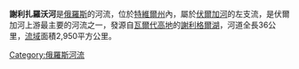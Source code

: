 '''謝利扎羅沃河'''是[[俄羅斯|俄羅斯]]的河流，位於[[特維爾州|特維爾州]]內，屬於[[伏爾加河|伏爾加河]]的左支流，是伏爾加河上游最主要的河流之一，發源自[[瓦爾代高地|瓦爾代高地]]的[[謝利格爾湖|謝利格爾湖]]，河道全長36公里，[[流域|流域]]面積2,950平方公里。

{{Coord|56|51|N|33|27|E|display=title}}

{{Russia-geo-stub}}
{{Volga River}}

[[Category:俄羅斯河流|Category:俄羅斯河流]]